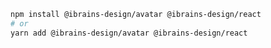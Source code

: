 ```bash
npm install @ibrains-design/avatar @ibrains-design/react
# or
yarn add @ibrains-design/avatar @ibrains-design/react
```
